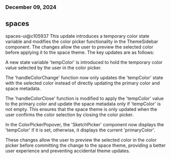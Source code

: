 ### December 09, 2024
## spaces

spaces-ui@c105937
This update introduces a temporary color state variable and modifies the color picker functionality in the ThemeSidebar component. The changes allow the user to preview the selected color before applying it to the space theme. The key updates are as follows:

A new state variable 'tempColor' is introduced to hold the temporary color value selected by the user in the color picker.

The 'handleColorChange' function now only updates the 'tempColor' state with the selected color instead of directly updating the primary color and space metadata.

The 'handleColorClose' function is modified to apply the 'tempColor' value to the primary color and update the space metadata only if 'tempColor' is not empty. This ensures that the space theme is only updated when the user confirms the color selection by closing the color picker.

In the ColorPickerPopover, the 'SketchPicker' component now displays the 'tempColor' if it is set, otherwise, it displays the current 'primaryColor'.

These changes allow the user to preview the selected color in the color picker before committing the change to the space theme, providing a better user experience and preventing accidental theme updates.
